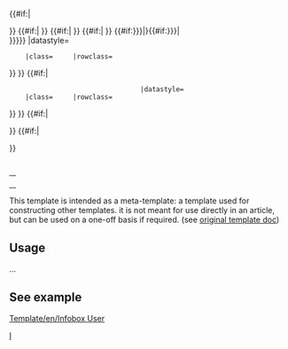 <!-- 
     copy of Wikipedia Infobox

--><includeonly><table class="infobox {{{bodyclass|}}}" cellspacing="5" style="width:22em; text-align:left; font-size:88%; line-height:1.5em; {{{bodystyle|}}}"><!--

--- Caption ---
-->{{#if:{{{title|}}}|<caption class="{{{titleclass|}}}" style="font-size:125%; font-weight:bold; {{{titlestyle|}}}">{{{title}}}</caption>}}<!--

--- Header ---
-->{{#if:{{{above|}}}|{{en/Infobox/row|header={{{above}}}          |headerstyle=text-align:center; font-size:125%; font-weight:bold; {{{abovestyle|}}}
     |class={{{aboveclass|}}}     |rowclass={{{aboverowclass|}}}
}} }}<!--

--- Subheader1 ---
-->{{#if:{{{subheader|}}}|{{en/Infobox/row|data={{{subheader}}}        |datastyle={{{subheaderstyle|}}}
     |class={{{subheaderclass|}}} |rowclass={{{subheaderrowclass1|}}}
}} }}<!--

--- Subheader2 ---
-->{{#if:{{{subheader2|}}}|{{en/Infobox/row|data={{{subheader2}}}       |datastyle={{{subheaderstyle|}}}
     |class={{{subheaderclass|}}} |rowclass={{{subheaderrowclass2|}}}
}} }}<!--

--- Image1 ---
-->{{#if:{{{image|{{{image1|}}}}}}|{{en/Infobox/row|data={{{image|{{{image1}}} }}}{{#if:{{{caption|{{{caption1|}}}}}}|<br /><span style="{{{captionstyle|}}}">{{{caption|{{{caption1}}}}}}</span>}}        |datastyle={{{imagestyle|}}}
     |class={{{imageclass|}}}     |rowclass={{{imagerowclass1|}}}
}} }}<!--

--- Image2 ---
-->{{#if:{{{image2|}}}|{{en/Infobox/row|data={{{image2}}}{{#if:{{{caption2|}}}|<br /><span style="{{{captionstyle|}}}">{{{caption2}}}</span>}}     
                                  |datastyle={{{imagestyle|}}}
     |class={{{imageclass|}}}     |rowclass={{{imagerowclass2|}}}
}} }}<!--

--- Body ---
-->{{en/Infobox/row|header={{{header1|}}} |headerstyle={{{headerstyle|}}}
 |label={{{label1|}}}   |labelstyle={{{labelstyle|}}}
 |data={{{data1|}}}     |datastyle={{{datastyle|}}}
 |class={{{class1|}}}   |rowclass={{{rowclass1|}}}
}}{{en/Infobox/row|header={{{header2|}}} |headerstyle={{{headerstyle|}}}
 |label={{{label2|}}}   |labelstyle={{{labelstyle|}}}
 |data={{{data2|}}}     |datastyle={{{datastyle|}}}
 |class={{{class2|}}}   |rowclass={{{rowclass2|}}}
}}{{en/Infobox/row|header={{{header3|}}} |headerstyle={{{headerstyle|}}}
 |label={{{label3|}}}   |labelstyle={{{labelstyle|}}}
 |data={{{data3|}}}     |datastyle={{{datastyle|}}}
 |class={{{class3|}}}   |rowclass={{{rowclass3|}}}
}}{{en/Infobox/row|header={{{header4|}}} |headerstyle={{{headerstyle|}}}
 |label={{{label4|}}}   |labelstyle={{{labelstyle|}}}
 |data={{{data4|}}}     |datastyle={{{datastyle|}}}
 |class={{{class4|}}}   |rowclass={{{rowclass4|}}}
}}{{en/Infobox/row|header={{{header5|}}} |headerstyle={{{headerstyle|}}}
 |label={{{label5|}}}   |labelstyle={{{labelstyle|}}}
 |data={{{data5|}}}     |datastyle={{{datastyle|}}}
 |class={{{class5|}}}   |rowclass={{{rowclass5|}}}
}}{{en/Infobox/row|header={{{header6|}}} |headerstyle={{{headerstyle|}}}
 |label={{{label6|}}}   |labelstyle={{{labelstyle|}}}
 |data={{{data6|}}}     |datastyle={{{datastyle|}}}
 |class={{{class6|}}}   |rowclass={{{rowclass6|}}}
}}{{en/Infobox/row|header={{{header7|}}} |headerstyle={{{headerstyle|}}}
 |label={{{label7|}}}   |labelstyle={{{labelstyle|}}}
 |data={{{data7|}}}     |datastyle={{{datastyle|}}}
 |class={{{class7|}}}   |rowclass={{{rowclass7|}}}
}}{{en/Infobox/row|header={{{header8|}}} |headerstyle={{{headerstyle|}}}
 |label={{{label8|}}}   |labelstyle={{{labelstyle|}}}
 |data={{{data8|}}}     |datastyle={{{datastyle|}}}
 |class={{{class8|}}}   |rowclass={{{rowclass8|}}}
}}{{en/Infobox/row|header={{{header9|}}} |headerstyle={{{headerstyle|}}}
 |label={{{label9|}}}   |labelstyle={{{labelstyle|}}}
 |data={{{data9|}}}     |datastyle={{{datastyle|}}}
 |class={{{class9|}}}   |rowclass={{{rowclass9|}}}
}}{{en/Infobox/row|header={{{header10|}}} |headerstyle={{{headerstyle|}}}
 |label={{{label10|}}}   |labelstyle={{{labelstyle|}}}
 |data={{{data10|}}}     |datastyle={{{datastyle|}}}
 |class={{{class10|}}}   |rowclass={{{rowclass10|}}}
}}{{en/Infobox/row|header={{{header11|}}} |headerstyle={{{headerstyle|}}}
 |label={{{label11|}}}   |labelstyle={{{labelstyle|}}}
 |data={{{data11|}}}     |datastyle={{{datastyle|}}}
 |class={{{class11|}}}   |rowclass={{{rowclass11|}}}
}}{{en/Infobox/row|header={{{header12|}}} |headerstyle={{{headerstyle|}}}
 |label={{{label12|}}}   |labelstyle={{{labelstyle|}}}
 |data={{{data12|}}}     |datastyle={{{datastyle|}}}
 |class={{{class12|}}}   |rowclass={{{rowclass12|}}}
}}{{en/Infobox/row|header={{{header13|}}} |headerstyle={{{headerstyle|}}}
 |label={{{label13|}}}   |labelstyle={{{labelstyle|}}}
 |data={{{data13|}}}     |datastyle={{{datastyle|}}}
 |class={{{class13|}}}   |rowclass={{{rowclass13|}}}
}}{{en/Infobox/row|header={{{header14|}}} |headerstyle={{{headerstyle|}}}
 |label={{{label14|}}}   |labelstyle={{{labelstyle|}}}
 |data={{{data14|}}}     |datastyle={{{datastyle|}}}
 |class={{{class14|}}}   |rowclass={{{rowclass14|}}}
}}{{en/Infobox/row|header={{{header15|}}} |headerstyle={{{headerstyle|}}}
 |label={{{label15|}}}   |labelstyle={{{labelstyle|}}}
 |data={{{data15|}}}     |datastyle={{{datastyle|}}}
 |class={{{class15|}}}   |rowclass={{{rowclass15|}}}
}}{{en/Infobox/row|header={{{header16|}}} |headerstyle={{{headerstyle|}}}
 |label={{{label16|}}}   |labelstyle={{{labelstyle|}}}
 |data={{{data16|}}}     |datastyle={{{datastyle|}}}
 |class={{{class16|}}}   |rowclass={{{rowclass16|}}}
}}{{en/Infobox/row|header={{{header17|}}} |headerstyle={{{headerstyle|}}}
 |label={{{label17|}}}   |labelstyle={{{labelstyle|}}}
 |data={{{data17|}}}     |datastyle={{{datastyle|}}}
 |class={{{class17|}}}   |rowclass={{{rowclass17|}}}
}}{{en/Infobox/row|header={{{header18|}}} |headerstyle={{{headerstyle|}}}
 |label={{{label18|}}}   |labelstyle={{{labelstyle|}}}
 |data={{{data18|}}}     |datastyle={{{datastyle|}}}
 |class={{{class18|}}}   |rowclass={{{rowclass18|}}}
}}{{en/Infobox/row|header={{{header19|}}} |headerstyle={{{headerstyle|}}}
 |label={{{label19|}}}   |labelstyle={{{labelstyle|}}}
 |data={{{data19|}}}     |datastyle={{{datastyle|}}}
 |class={{{class19|}}}   |rowclass={{{rowclass19|}}}
}}{{en/Infobox/row|header={{{header20|}}} |headerstyle={{{headerstyle|}}}
 |label={{{label20|}}}   |labelstyle={{{labelstyle|}}}
 |data={{{data20|}}}     |datastyle={{{datastyle|}}}
 |class={{{class20|}}}   |rowclass={{{rowclass20|}}}
}}{{en/Infobox/row|header={{{header21|}}} |headerstyle={{{headerstyle|}}}
 |label={{{label21|}}}   |labelstyle={{{labelstyle|}}}
 |data={{{data21|}}}     |datastyle={{{datastyle|}}}
 |class={{{class21|}}}   |rowclass={{{rowclass21|}}}
}}{{en/Infobox/row|header={{{header22|}}} |headerstyle={{{headerstyle|}}}
 |label={{{label22|}}}   |labelstyle={{{labelstyle|}}}
 |data={{{data22|}}}     |datastyle={{{datastyle|}}}
 |class={{{class22|}}}   |rowclass={{{rowclass22|}}}
}}{{en/Infobox/row|header={{{header23|}}} |headerstyle={{{headerstyle|}}}
 |label={{{label23|}}}   |labelstyle={{{labelstyle|}}}
 |data={{{data23|}}}     |datastyle={{{datastyle|}}}
 |class={{{class23|}}}   |rowclass={{{rowclass23|}}}
}}{{en/Infobox/row|header={{{header24|}}} |headerstyle={{{headerstyle|}}}
 |label={{{label24|}}}   |labelstyle={{{labelstyle|}}}
 |data={{{data24|}}}     |datastyle={{{datastyle|}}}
 |class={{{class24|}}}   |rowclass={{{rowclass24|}}}
}}{{en/Infobox/row|header={{{header25|}}} |headerstyle={{{headerstyle|}}}
 |label={{{label25|}}}   |labelstyle={{{labelstyle|}}}
 |data={{{data25|}}}     |datastyle={{{datastyle|}}}
 |class={{{class25|}}}   |rowclass={{{rowclass25|}}}
}}{{en/Infobox/row|header={{{header26|}}} |headerstyle={{{headerstyle|}}}
 |label={{{label26|}}}   |labelstyle={{{labelstyle|}}}
 |data={{{data26|}}}     |datastyle={{{datastyle|}}}
 |class={{{class26|}}}   |rowclass={{{rowclass26|}}}
}}{{en/Infobox/row|header={{{header27|}}} |headerstyle={{{headerstyle|}}}
 |label={{{label27|}}}   |labelstyle={{{labelstyle|}}}
 |data={{{data27|}}}     |datastyle={{{datastyle|}}}
 |class={{{class27|}}}   |rowclass={{{rowclass27|}}}
}}{{en/Infobox/row|header={{{header28|}}} |headerstyle={{{headerstyle|}}}
 |label={{{label28|}}}   |labelstyle={{{labelstyle|}}}
 |data={{{data28|}}}     |datastyle={{{datastyle|}}}
 |class={{{class28|}}}   |rowclass={{{rowclass28|}}}
}}{{en/Infobox/row|header={{{header29|}}} |headerstyle={{{headerstyle|}}}
 |label={{{label29|}}}   |labelstyle={{{labelstyle|}}}
 |data={{{data29|}}}     |datastyle={{{datastyle|}}}
 |class={{{class29|}}}   |rowclass={{{rowclass29|}}}
}}{{en/Infobox/row|header={{{header30|}}} |headerstyle={{{headerstyle|}}}
 |label={{{label30|}}}   |labelstyle={{{labelstyle|}}}
 |data={{{data30|}}}     |datastyle={{{datastyle|}}}
 |class={{{class30|}}}   |rowclass={{{rowclass30|}}}
}}{{en/Infobox/row|header={{{header31|}}} |headerstyle={{{headerstyle|}}}
 |label={{{label31|}}}   |labelstyle={{{labelstyle|}}}
 |data={{{data31|}}}     |datastyle={{{datastyle|}}}
 |class={{{class31|}}}   |rowclass={{{rowclass31|}}}
}}{{en/Infobox/row|header={{{header32|}}} |headerstyle={{{headerstyle|}}}
 |label={{{label32|}}}   |labelstyle={{{labelstyle|}}}
 |data={{{data32|}}}     |datastyle={{{datastyle|}}}
 |class={{{class32|}}}   |rowclass={{{rowclass32|}}}
}}{{en/Infobox/row|header={{{header33|}}} |headerstyle={{{headerstyle|}}}
 |label={{{label33|}}}   |labelstyle={{{labelstyle|}}}
 |data={{{data33|}}}     |datastyle={{{datastyle|}}}
 |class={{{class33|}}}   |rowclass={{{rowclass33|}}}
}}{{en/Infobox/row|header={{{header34|}}} |headerstyle={{{headerstyle|}}}
 |label={{{label34|}}}   |labelstyle={{{labelstyle|}}}
 |data={{{data34|}}}     |datastyle={{{datastyle|}}}
 |class={{{class34|}}}   |rowclass={{{rowclass34|}}}
}}{{en/Infobox/row|header={{{header35|}}} |headerstyle={{{headerstyle|}}}
 |label={{{label35|}}}   |labelstyle={{{labelstyle|}}}
 |data={{{data35|}}}     |datastyle={{{datastyle|}}}
 |class={{{class35|}}}   |rowclass={{{rowclass35|}}}
}}{{en/Infobox/row|header={{{header36|}}} |headerstyle={{{headerstyle|}}}
 |label={{{label36|}}}   |labelstyle={{{labelstyle|}}}
 |data={{{data36|}}}     |datastyle={{{datastyle|}}}
 |class={{{class36|}}}   |rowclass={{{rowclass36|}}}
}}{{en/Infobox/row|header={{{header37|}}} |headerstyle={{{headerstyle|}}}
 |label={{{label37|}}}   |labelstyle={{{labelstyle|}}}
 |data={{{data37|}}}     |datastyle={{{datastyle|}}}
 |class={{{class37|}}}   |rowclass={{{rowclass37|}}}
}}{{en/Infobox/row|header={{{header38|}}} |headerstyle={{{headerstyle|}}}
 |label={{{label38|}}}   |labelstyle={{{labelstyle|}}}
 |data={{{data38|}}}     |datastyle={{{datastyle|}}}
 |class={{{class38|}}}   |rowclass={{{rowclass38|}}}
}}{{en/Infobox/row|header={{{header39|}}} |headerstyle={{{headerstyle|}}}
 |label={{{label39|}}}   |labelstyle={{{labelstyle|}}}
 |data={{{data39|}}}     |datastyle={{{datastyle|}}}
 |class={{{class39|}}}   |rowclass={{{rowclass39|}}}
}}{{en/Infobox/row|header={{{header40|}}} |headerstyle={{{headerstyle|}}}
 |label={{{label40|}}}   |labelstyle={{{labelstyle|}}}
 |data={{{data40|}}}     |datastyle={{{datastyle|}}}
 |class={{{class40|}}}   |rowclass={{{rowclass40|}}}
}}{{en/Infobox/row|header={{{header41|}}} |headerstyle={{{headerstyle|}}}
 |label={{{label41|}}}   |labelstyle={{{labelstyle|}}}
 |data={{{data41|}}}     |datastyle={{{datastyle|}}}
 |class={{{class41|}}}   |rowclass={{{rowclass41|}}}
}}{{en/Infobox/row|header={{{header42|}}} |headerstyle={{{headerstyle|}}}
 |label={{{label42|}}}   |labelstyle={{{labelstyle|}}}
 |data={{{data42|}}}     |datastyle={{{datastyle|}}}
 |class={{{class42|}}}   |rowclass={{{rowclass42|}}}
}}{{en/Infobox/row|header={{{header43|}}} |headerstyle={{{headerstyle|}}}
 |label={{{label43|}}}   |labelstyle={{{labelstyle|}}}
 |data={{{data43|}}}     |datastyle={{{datastyle|}}}
 |class={{{class43|}}}   |rowclass={{{rowclass43|}}}
}}{{en/Infobox/row|header={{{header44|}}} |headerstyle={{{headerstyle|}}}
 |label={{{label44|}}}   |labelstyle={{{labelstyle|}}}
 |data={{{data44|}}}     |datastyle={{{datastyle|}}}
 |class={{{class44|}}}   |rowclass={{{rowclass44|}}}
}}{{en/Infobox/row|header={{{header45|}}} |headerstyle={{{headerstyle|}}}
 |label={{{label45|}}}   |labelstyle={{{labelstyle|}}}
 |data={{{data45|}}}     |datastyle={{{datastyle|}}}
 |class={{{class45|}}}   |rowclass={{{rowclass45|}}}
}}{{en/Infobox/row|header={{{header46|}}} |headerstyle={{{headerstyle|}}}
 |label={{{label46|}}}   |labelstyle={{{labelstyle|}}}
 |data={{{data46|}}}     |datastyle={{{datastyle|}}}
 |class={{{class46|}}}   |rowclass={{{rowclass46|}}}
}}{{en/Infobox/row|header={{{header47|}}} |headerstyle={{{headerstyle|}}}
 |label={{{label47|}}}   |labelstyle={{{labelstyle|}}}
 |data={{{data47|}}}     |datastyle={{{datastyle|}}}
 |class={{{class47|}}}   |rowclass={{{rowclass47|}}}
}}{{en/Infobox/row|header={{{header48|}}} |headerstyle={{{headerstyle|}}}
 |label={{{label48|}}}   |labelstyle={{{labelstyle|}}}
 |data={{{data48|}}}     |datastyle={{{datastyle|}}}
 |class={{{class48|}}}   |rowclass={{{rowclass48|}}}
}}{{en/Infobox/row|header={{{header49|}}} |headerstyle={{{headerstyle|}}}
 |label={{{label49|}}}   |labelstyle={{{labelstyle|}}}
 |data={{{data49|}}}     |datastyle={{{datastyle|}}}
 |class={{{class49|}}}   |rowclass={{{rowclass49|}}}
}}{{en/Infobox/row|header={{{header50|}}} |headerstyle={{{headerstyle|}}}
 |label={{{label50|}}}   |labelstyle={{{labelstyle|}}}
 |data={{{data50|}}}     |datastyle={{{datastyle|}}}
 |class={{{class50|}}}   |rowclass={{{rowclass50|}}}
}}{{en/Infobox/row|header={{{header51|}}} |headerstyle={{{headerstyle|}}}
 |label={{{label51|}}}   |labelstyle={{{labelstyle|}}}
 |data={{{data51|}}}     |datastyle={{{datastyle|}}}
 |class={{{class51|}}}   |rowclass={{{rowclass51|}}}
}}{{en/Infobox/row|header={{{header52|}}} |headerstyle={{{headerstyle|}}}
 |label={{{label52|}}}   |labelstyle={{{labelstyle|}}}
 |data={{{data52|}}}     |datastyle={{{datastyle|}}}
 |class={{{class52|}}}   |rowclass={{{rowclass52|}}}
}}{{en/Infobox/row|header={{{header53|}}} |headerstyle={{{headerstyle|}}}
 |label={{{label53|}}}   |labelstyle={{{labelstyle|}}}
 |data={{{data53|}}}     |datastyle={{{datastyle|}}}
 |class={{{class53|}}}   |rowclass={{{rowclass53|}}}
}}{{en/Infobox/row|header={{{header54|}}} |headerstyle={{{headerstyle|}}}
 |label={{{label54|}}}   |labelstyle={{{labelstyle|}}}
 |data={{{data54|}}}     |datastyle={{{datastyle|}}}
 |class={{{class54|}}}   |rowclass={{{rowclass54|}}}
}}{{en/Infobox/row|header={{{header55|}}} |headerstyle={{{headerstyle|}}}
 |label={{{label55|}}}   |labelstyle={{{labelstyle|}}}
 |data={{{data55|}}}     |datastyle={{{datastyle|}}}
 |class={{{class55|}}}   |rowclass={{{rowclass55|}}}
}}{{en/Infobox/row|header={{{header56|}}} |headerstyle={{{headerstyle|}}}
 |label={{{label56|}}}   |labelstyle={{{labelstyle|}}}
 |data={{{data56|}}}     |datastyle={{{datastyle|}}}
 |class={{{class56|}}}   |rowclass={{{rowclass56|}}}
}}{{en/Infobox/row|header={{{header57|}}} |headerstyle={{{headerstyle|}}}
 |label={{{label57|}}}   |labelstyle={{{labelstyle|}}}
 |data={{{data57|}}}     |datastyle={{{datastyle|}}}
 |class={{{class57|}}}   |rowclass={{{rowclass57|}}}
}}{{en/Infobox/row|header={{{header58|}}} |headerstyle={{{headerstyle|}}}
 |label={{{label58|}}}   |labelstyle={{{labelstyle|}}}
 |data={{{data58|}}}     |datastyle={{{datastyle|}}}
 |class={{{class58|}}}   |rowclass={{{rowclass58|}}}
}}{{en/Infobox/row|header={{{header59|}}} |headerstyle={{{headerstyle|}}}
 |label={{{label59|}}}   |labelstyle={{{labelstyle|}}}
 |data={{{data59|}}}     |datastyle={{{datastyle|}}}
 |class={{{class59|}}}   |rowclass={{{rowclass59|}}}
}}{{en/Infobox/row|header={{{header60|}}} |headerstyle={{{headerstyle|}}}
 |label={{{label60|}}}   |labelstyle={{{labelstyle|}}}
 |data={{{data60|}}}     |datastyle={{{datastyle|}}}
 |class={{{class60|}}}   |rowclass={{{rowclass60|}}}
}}{{en/Infobox/row|header={{{header61|}}} |headerstyle={{{headerstyle|}}}
 |label={{{label61|}}}   |labelstyle={{{labelstyle|}}}
 |data={{{data61|}}}     |datastyle={{{datastyle|}}}
 |class={{{class61|}}}   |rowclass={{{rowclass61|}}}
}}{{en/Infobox/row|header={{{header62|}}} |headerstyle={{{headerstyle|}}}
 |label={{{label62|}}}   |labelstyle={{{labelstyle|}}}
 |data={{{data62|}}}     |datastyle={{{datastyle|}}}
 |class={{{class62|}}}   |rowclass={{{rowclass62|}}}
}}{{en/Infobox/row|header={{{header63|}}} |headerstyle={{{headerstyle|}}}
 |label={{{label63|}}}   |labelstyle={{{labelstyle|}}}
 |data={{{data63|}}}     |datastyle={{{datastyle|}}}
 |class={{{class63|}}}   |rowclass={{{rowclass63|}}}
}}{{en/Infobox/row|header={{{header64|}}} |headerstyle={{{headerstyle|}}}
 |label={{{label64|}}}   |labelstyle={{{labelstyle|}}}
 |data={{{data64|}}}     |datastyle={{{datastyle|}}}
 |class={{{class64|}}}   |rowclass={{{rowclass64|}}}
}}{{en/Infobox/row|header={{{header65|}}} |headerstyle={{{headerstyle|}}}
 |label={{{label65|}}}   |labelstyle={{{labelstyle|}}}
 |data={{{data65|}}}     |datastyle={{{datastyle|}}}
 |class={{{class65|}}}   |rowclass={{{rowclass65|}}}
}}{{en/Infobox/row|header={{{header66|}}} |headerstyle={{{headerstyle|}}}
 |label={{{label66|}}}   |labelstyle={{{labelstyle|}}}
 |data={{{data66|}}}     |datastyle={{{datastyle|}}}
 |class={{{class66|}}}   |rowclass={{{rowclass66|}}}
}}{{en/Infobox/row|header={{{header67|}}} |headerstyle={{{headerstyle|}}}
 |label={{{label67|}}}   |labelstyle={{{labelstyle|}}}
 |data={{{data67|}}}     |datastyle={{{datastyle|}}}
 |class={{{class67|}}}   |rowclass={{{rowclass67|}}}
}}{{en/Infobox/row|header={{{header68|}}} |headerstyle={{{headerstyle|}}}
 |label={{{label68|}}}   |labelstyle={{{labelstyle|}}}
 |data={{{data68|}}}     |datastyle={{{datastyle|}}}
 |class={{{class68|}}}   |rowclass={{{rowclass68|}}}
}}{{en/Infobox/row|header={{{header69|}}} |headerstyle={{{headerstyle|}}}
 |label={{{label69|}}}   |labelstyle={{{labelstyle|}}}
 |data={{{data69|}}}     |datastyle={{{datastyle|}}}
 |class={{{class69|}}}   |rowclass={{{rowclass69|}}}
}}{{en/Infobox/row|header={{{header70|}}} |headerstyle={{{headerstyle|}}}
 |label={{{label70|}}}   |labelstyle={{{labelstyle|}}}
 |data={{{data70|}}}     |datastyle={{{datastyle|}}}
 |class={{{class70|}}}   |rowclass={{{rowclass70|}}}
}}{{en/Infobox/row|header={{{header71|}}} |headerstyle={{{headerstyle|}}}
 |label={{{label71|}}}   |labelstyle={{{labelstyle|}}}
 |data={{{data71|}}}     |datastyle={{{datastyle|}}}
 |class={{{class71|}}}   |rowclass={{{rowclass71|}}}
}}{{en/Infobox/row|header={{{header72|}}} |headerstyle={{{headerstyle|}}}
 |label={{{label72|}}}   |labelstyle={{{labelstyle|}}}
 |data={{{data72|}}}     |datastyle={{{datastyle|}}}
 |class={{{class72|}}}   |rowclass={{{rowclass72|}}}
}}{{en/Infobox/row|header={{{header73|}}} |headerstyle={{{headerstyle|}}}
 |label={{{label73|}}}   |labelstyle={{{labelstyle|}}}
 |data={{{data73|}}}     |datastyle={{{datastyle|}}}
 |class={{{class73|}}}   |rowclass={{{rowclass73|}}}
}}{{en/Infobox/row|header={{{header74|}}} |headerstyle={{{headerstyle|}}}
 |label={{{label74|}}}   |labelstyle={{{labelstyle|}}}
 |data={{{data74|}}}     |datastyle={{{datastyle|}}}
 |class={{{class74|}}}   |rowclass={{{rowclass74|}}}
}}{{en/Infobox/row|header={{{header75|}}} |headerstyle={{{headerstyle|}}}
 |label={{{label75|}}}   |labelstyle={{{labelstyle|}}}
 |data={{{data75|}}}     |datastyle={{{datastyle|}}}
 |class={{{class75|}}}   |rowclass={{{rowclass75|}}}
}}{{en/Infobox/row|header={{{header76|}}} |headerstyle={{{headerstyle|}}}
 |label={{{label76|}}}   |labelstyle={{{labelstyle|}}}
 |data={{{data76|}}}     |datastyle={{{datastyle|}}}
 |class={{{class76|}}}   |rowclass={{{rowclass76|}}}
}}{{en/Infobox/row|header={{{header77|}}} |headerstyle={{{headerstyle|}}}
 |label={{{label77|}}}   |labelstyle={{{labelstyle|}}}
 |data={{{data77|}}}     |datastyle={{{datastyle|}}}
 |class={{{class77|}}}   |rowclass={{{rowclass77|}}}
}}{{en/Infobox/row|header={{{header78|}}} |headerstyle={{{headerstyle|}}}
 |label={{{label78|}}}   |labelstyle={{{labelstyle|}}}
 |data={{{data78|}}}     |datastyle={{{datastyle|}}}
 |class={{{class78|}}}   |rowclass={{{rowclass78|}}}
}}{{en/Infobox/row|header={{{header79|}}} |headerstyle={{{headerstyle|}}}
 |label={{{label79|}}}   |labelstyle={{{labelstyle|}}}
 |data={{{data79|}}}     |datastyle={{{datastyle|}}}
 |class={{{class79|}}}   |rowclass={{{rowclass79|}}}
}}{{en/Infobox/row|header={{{header80|}}} |headerstyle={{{headerstyle|}}}
 |label={{{label80|}}}   |labelstyle={{{labelstyle|}}}
 |data={{{data80|}}}     |datastyle={{{datastyle|}}}
 |class={{{class80|}}}   |rowclass={{{rowclass80|}}}
}}<!-- Below
-->{{#if:{{{below|}}}|<tr><td colspan="2" class="{{{belowclass|}}}" style="text-align:center; {{{belowstyle|}}}">{{{below}}}</td></tr>}}<!--
 Navbar
-->{{#if:{{{name|}}}|<tr><td colspan="2" style="text-align:right">{{navbar|{{{name}}}|noedit={{{noedit|0}}}}}</td></tr>}}
</table></includeonly><noinclude>

This template is intended as a meta-template: a template used for constructing other templates. it is not meant for use directly in an article, but can be used on a one-off basis if required. (see [http://en.wikipedia.org/wiki/Template:Infobox original template doc])

== Usage ==
...

==See example==
[[Template/en/Infobox User]]

[[Category:en/Templates|I]]</noinclude>